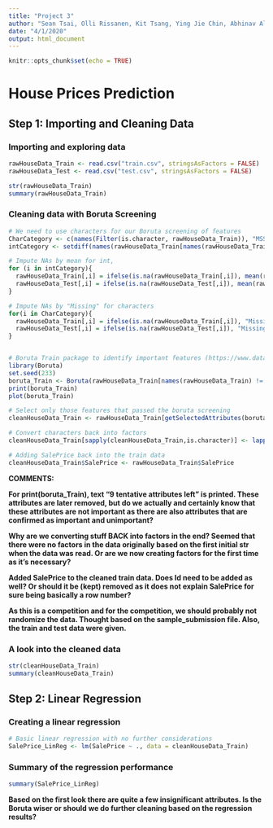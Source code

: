 ```yaml
---
title: "Project 3"
author: "Sean Tsai, Olli Rissanen, Kit Tsang, Ying Jie Chin, Abhinav Alluri"
date: "4/1/2020"
output: html_document
---
```


```r
knitr::opts_chunk$set(echo = TRUE)
```

# House Prices Prediction

## Step 1: Importing and Cleaning Data

### Importing and exploring data

```r
rawHouseData_Train <- read.csv("train.csv", stringsAsFactors = FALSE)
rawHouseData_Test <- read.csv("test.csv", stringsAsFactors = FALSE)

str(rawHouseData_Train)
summary(rawHouseData_Train)
```

### Cleaning data with Boruta Screening

```r
# We need to use characters for our Boruta screening of features
CharCategory <- c(names(Filter(is.character, rawHouseData_Train)), "MSSubClass")
intCategory <- setdiff(names(rawHouseData_Train[names(rawHouseData_Train) != "Id" & names(rawHouseData_Train) != "SalePrice" ]), CharCategory)

# Impute NAs by mean for int, 
for (i in intCategory){
  rawHouseData_Train[,i] = ifelse(is.na(rawHouseData_Train[,i]), mean(rawHouseData_Train[,i],na.rm = TRUE), rawHouseData_Train[,i] )
  rawHouseData_Test[,i] = ifelse(is.na(rawHouseData_Test[,i]), mean(rawHouseData_Test[,i],na.rm = TRUE), rawHouseData_Test[,i] )
}

# Impute NAs by "Missing" for characters
for(i in CharCategory){
  rawHouseData_Train[,i] = ifelse(is.na(rawHouseData_Train[,i]), "Missing", rawHouseData_Train[,i])
  rawHouseData_Test[,i] = ifelse(is.na(rawHouseData_Test[,i]), "Missing", rawHouseData_Test[,i])
}


# Boruta Train package to identify important features (https://www.datacamp.com/community/tutorials/feature-selection-R-boruta)
library(Boruta)
set.seed(233)
boruta_Train <- Boruta(rawHouseData_Train[names(rawHouseData_Train) != "Id" & names(rawHouseData_Train) != "SalePrice" ], rawHouseData_Train$SalePrice ,  doTrace = 2)
print(boruta_Train)
plot(boruta_Train)

# Select only those features that passed the boruta screening
cleanHouseData_Train <- rawHouseData_Train[getSelectedAttributes(boruta_Train, withTentative = F)]

# Convert characters back into factors
cleanHouseData_Train[sapply(cleanHouseData_Train,is.character)] <- lapply(cleanHouseData_Train[sapply(cleanHouseData_Train,is.character)], as.factor)

# Adding SalePrice back into the train data
cleanHouseData_Train$SalePrice <- rawHouseData_Train$SalePrice
```

**COMMENTS:**

**For print(boruta_Train), text "9 tentative attributes left" is printed. These attributes are later removed, but do we actually and certainly know that these attributes are not important as there are also attributes that are confirmed as important and unimportant?**

**Why are we converting stuff BACK into factors in the end? Seemed that there were no factors in the data originally based on the first initial str when the data was read. Or are we now creating factors for the first time as it's necessary?** 

**Added SalePrice to the cleaned train data. Does Id need to be added as well? Or should it be (kept) removed as it does not explain SalePrice for sure being basically a row number?**

**As this is a competition and for the competition, we should probably not randomize the data. Thought based on the sample_submission file. Also, the train and test data were given.**

### A look into the cleaned data

```r
str(cleanHouseData_Train)
summary(cleanHouseData_Train)
```

## Step 2: Linear Regression

### Creating a linear regression

```r
# Basic linear regression with no further considerations
SalePrice_LinReg <- lm(SalePrice ~ ., data = cleanHouseData_Train)
```


### Summary of the regression performance

```r
summary(SalePrice_LinReg)
```

**Based on the first look there are quite a few insignificant attributes. Is the Boruta wiser or should we do further cleaning based on the regression results?**


